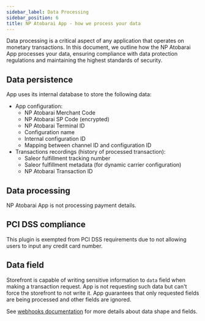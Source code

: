 ```yaml
---
sidebar_label: Data Processing
sidebar_position: 6
title: NP Atobarai App - how we process your data
---
```


Data processing is a critical aspect of any application that operates on monetary transactions.
In this document, we outline how the NP Atobarai App processes your data, ensuring compliance with data protection regulations and maintaining the highest standards of security.


## Data persistence

App uses its internal database to store the following data:

- App configuration:
    - NP Atobarai Merchant Code
    - NP Atobarai SP Code (encrypted)
    - NP Atobarai Terminal ID
    - Configuration name
    - Internal configuration ID
    - Mapping between channel ID and configuration ID
- Transactions recordings (history of processed transaction):
    - Saleor fulfillment tracking number
    - Saleor fulfillment metadata (for dynamic carrier configuration)
    - NP Atobarai Transaction ID
    
## Data processing

NP Atobarai App is not processing payment details.

## PCI DSS compliance

This plugin is exempted from PCI DSS requirements due to not allowing users to input any credit card number.

## Data field

Storefront is capable of writing sensitive information to `data` field when making a transaction request.
App is not requesting such data but can't force the storefront to not write it.
App guarantees that only requested fields are being processed and other fields are ignored.

See [webhooks documentation](./webhooks.mdx) for more details about data shape and fields.
